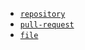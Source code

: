 - [`repository`](https://docs.github.com/en/rest/repos/repos#get-a-repository)
- [`pull-request`](https://docs.github.com/en/rest/pulls/pulls#get-a-pull-request)
- [`file`](/build-your-software-catalog/sync-data-to-catalog/git/github/#ingest-files-from-your-repositories)

